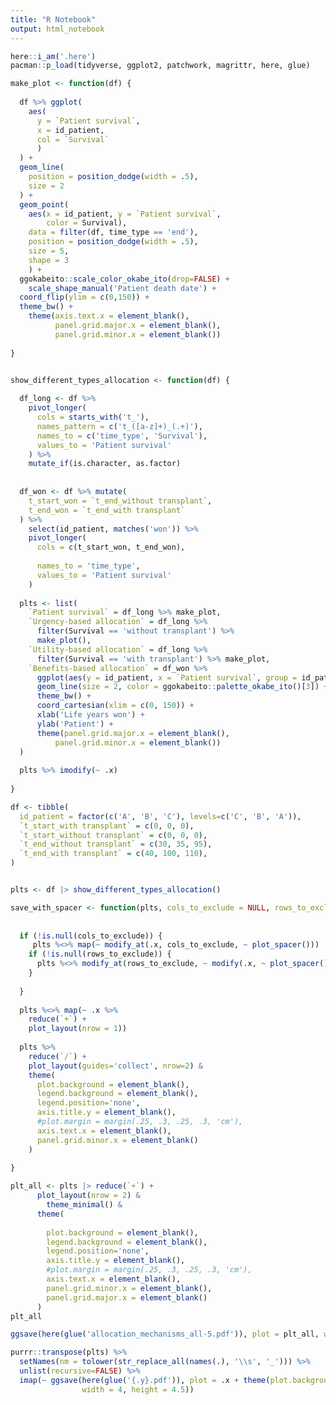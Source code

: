 ```yaml
---
title: "R Notebook"
output: html_notebook
---
```



```r
here::i_am('.here')
pacman::p_load(tidyverse, ggplot2, patchwork, magrittr, here, glue)
```


```r

make_plot <- function(df) {
  
  df %>% ggplot(
    aes(
      y = `Patient survival`,
      x = id_patient,
      col = `Survival`
      )
  ) +
  geom_line(
    position = position_dodge(width = .5),
    size = 2
  ) +
  geom_point(
    aes(x = id_patient, y = `Patient survival`,
        color = Survival), 
    data = filter(df, time_type == 'end'),
    position = position_dodge(width = .5), 
    size = 5,
    shape = 3
    ) +
  ggokabeito::scale_color_okabe_ito(drop=FALSE) +
    scale_shape_manual('Patient death date') +
  coord_flip(ylim = c(0,150)) +
  theme_bw() +
    theme(axis.text.x = element_blank(),
          panel.grid.major.x = element_blank(),
          panel.grid.minor.x = element_blank())
  
}


show_different_types_allocation <- function(df) {
  
  df_long <- df %>%
    pivot_longer(
      cols = starts_with('t_'),
      names_pattern = c('t_([a-z]+)_(.+)'),
      names_to = c('time_type', 'Survival'),
      values_to = 'Patient survival'
    ) %>%
    mutate_if(is.character, as.factor)
  
  
  df_won <- df %>% mutate(
    t_start_won = `t_end_without transplant`,
    t_end_won = `t_end_with transplant`
  ) %>%
    select(id_patient, matches('won')) %>%
    pivot_longer(
      cols = c(t_start_won, t_end_won),
      
      names_to = 'time_type',
      values_to = 'Patient survival'
    )
  
  plts <- list(
    `Patient survival` = df_long %>% make_plot, 
    `Urgency-based allocation` = df_long %>%
      filter(Survival == 'without transplant') %>%
      make_plot(),
    `Utility-based allocation` = df_long %>%
      filter(Survival == 'with transplant') %>% make_plot,
    `Benefits-based allocation` = df_won %>%
      ggplot(aes(y = id_patient, x = `Patient survival`, group = id_patient)) +
      geom_line(size = 2, color = ggokabeito::palette_okabe_ito()[3]) +
      theme_bw() +
      coord_cartesian(xlim = c(0, 150)) +
      xlab('Life years won') +
      ylab('Patient') +
      theme(panel.grid.major.x = element_blank(),
          panel.grid.minor.x = element_blank())
  )
  
  plts %>% imodify(~ .x)
  
}

```



```r
df <- tibble(
  id_patient = factor(c('A', 'B', 'C'), levels=c('C', 'B', 'A')),
  `t_start_with transplant` = c(0, 0, 0),
  `t_start_without transplant` = c(0, 0, 0),
  `t_end_without transplant` = c(30, 35, 95),
  `t_end_with transplant` = c(40, 100, 110),
) 


plts <- df |> show_different_types_allocation()

save_with_spacer <- function(plts, cols_to_exclude = NULL, rows_to_exclude = NULL) {
  
  
  if (!is.null(cols_to_exclude)) {
     plts %<>% map(~ modify_at(.x, cols_to_exclude, ~ plot_spacer()))
    if (!is.null(rows_to_exclude)) {
      plts %<>% modify_at(rows_to_exclude, ~ modify(.x, ~ plot_spacer()))
    }
    
  }
 
  plts %<>% map(~ .x %>%
    reduce(`+`) +
    plot_layout(nrow = 1)) 
  
  plts %>%
    reduce(`/`) +
    plot_layout(guides='collect', nrow=2) &
    theme(
      plot.background = element_blank(),
      legend.background = element_blank(),
      legend.position='none',
      axis.title.y = element_blank(),
      #plot.margin = margin(.25, .3, .25, .3, 'cm'),
      axis.text.x = element_blank(),
      panel.grid.minor.x = element_blank()
    )
  
}
```


```r
plt_all <- plts |> reduce(`+`) +
      plot_layout(nrow = 2) &
        theme_minimal() &
      theme(
        
        plot.background = element_blank(),
        legend.background = element_blank(),
        legend.position='none',
        axis.title.y = element_blank(),
        #plot.margin = margin(.25, .3, .25, .3, 'cm'),
        axis.text.x = element_blank(),
        panel.grid.minor.x = element_blank(),
        panel.grid.major.x = element_blank()
      )
plt_all

ggsave(here(glue('allocation_mechanisms_all-5.pdf')), plot = plt_all, width = 6, height = 4.5)
```


```r
purrr::transpose(plts) %>%
  setNames(nm = tolower(str_replace_all(names(.), '\\s', '_'))) %>%
  unlist(recursive=FALSE) %>%
  imap(~ ggsave(here(glue('{.y}.pdf')), plot = .x + theme(plot.background = element_blank(), legend.position = 'bottom', legend.background = element_blank()),
                width = 4, height = 4.5))  
```
